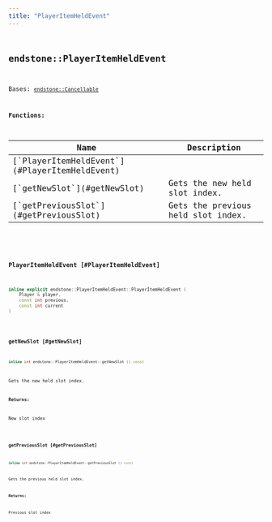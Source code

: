 ```yaml
---
title: "PlayerItemHeldEvent"
---
```


## <code className="doc-symbol doc-symbol-class"/> endstone::PlayerItemHeldEvent

Bases: [`endstone::Cancellable`](classendstone_1_1_cancellable.md)
















**Functions:**

<table>
<thead>
   <tr>
      <th>Name</th>
      <th>Description</th>
   </tr>
</thead>
<tbody>
<tr key="classendstone_1_1_player_item_held_event_1a7eec5505b61ad5165f902c407721f5bb">
    <td>[`PlayerItemHeldEvent`](#PlayerItemHeldEvent)</td>
    <td></td>
</tr>
<tr key="classendstone_1_1_player_item_held_event_1a73d70b44a39f70b1a253d4f4ff3a4b7f">
    <td>[`getNewSlot`](#getNewSlot)</td>
    <td>Gets the new held slot index.</td>
</tr>
<tr key="classendstone_1_1_player_item_held_event_1afd86e8a183c753785358dc92841d4d78">
    <td>[`getPreviousSlot`](#getPreviousSlot)</td>
    <td>Gets the previous held slot index.</td>
</tr>
</tbody>
</table>

### <code className="doc-symbol doc-symbol-function"/> PlayerItemHeldEvent [#PlayerItemHeldEvent]

```cpp
inline explicit endstone::PlayerItemHeldEvent::PlayerItemHeldEvent (
    Player & player,
    const int previous,
    const int current
) 
```


### <code className="doc-symbol doc-symbol-function"/> getNewSlot [#getNewSlot]

```cpp
inline int endstone::PlayerItemHeldEvent::getNewSlot () const
```

Gets the new held slot index.



**Returns:**

New slot index 





        
### <code className="doc-symbol doc-symbol-function"/> getPreviousSlot [#getPreviousSlot]

```cpp
inline int endstone::PlayerItemHeldEvent::getPreviousSlot () const
```

Gets the previous held slot index.



**Returns:**

Previous slot index 





        